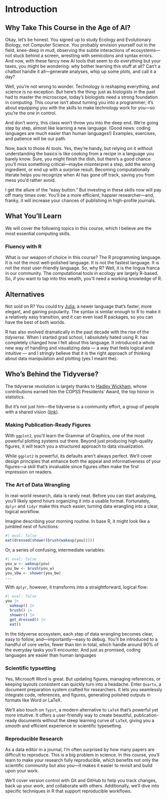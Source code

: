 # Introduction

## Why Take This Course in the Age of AI?

Okay, let's be honest. You signed up to study Ecology and Evolutionary Biology, not Computer Science. You probably envision yourself out in the field, knee-deep in mud, observing the subtle interactions of ecosystems—not stuck behind a screen, wrestling with semicolons and syntax errors. And now, with these fancy new AI tools that seem to do everything but your taxes, you might be wondering: why bother learning this stuff at all? Can’t a chatbot handle it all—generate analyses, whip up some plots, and call it a day?

Well, you're not wrong to wonder. Technology *is* reshaping everything, and science is no exception. But here’s the thing: just as biologists in the past had to master the microscope, today’s biologists need a strong foundation in computing. This course isn’t about turning you into a programmer; it’s about equipping you with the skills to make technology work for you—so you’re the one in control.

And don’t worry, this class won’t throw you into the deep end. We’re going step by step, almost like learning a new language. (Good news: coding languages are much easier than human languages!) Examples, exercises, and patience will be our path.

Now, back to those AI tools. Yes, they’re handy, but relying on it without understanding the basics is like cooking from a recipe in a language you barely know. Sure, you might finish the dish, but there’s a good chance you’ll miss something critical—maybe misinterpret a step, add the wrong ingredient, or end up with a surprise result. Becoming computationally literate helps you recognize when AI has gone off track, saving you from mess you’d rather avoid.

I get the allure of the “easy button.” But investing in these skills now will pay off many times over. You’ll be a more efficient, happier researcher—and, franky, it will increase your chances of publishing in high-profile journals.

## What You'll Learn
We will cover the following topics in this course, which I believe are the most essential computing skills.

### Fluency with R
What is our weapon of choice in this course?  The R programming language. It is not the most well-polished language. It is not the fastest language. It is not the most user-friendly language. So, why R? Well, it is the lingua franca in our community. The computational tools in ecology are largely R-based. So, if you want to tap into this wealth, you’ll need a working knowledge of R.

::: {.callout-tip}
## Alternatives
Not sold on R? You could try [Julia](https://julialang.org/), a newer language that’s faster, more elegant, and gaining popularity. The syntax is similar enough to R to make it a relatively easy transition, and it can even load R packages, so you can have the best of both worlds.
:::

R has also evolved dramatically in the past decade with the rise of the *tidyverse*. When I started grad school, I absolutely hated using R. has completely changed how I felt about this language. It introduced a whole new way of handling and visualizing data — a way that feels logical and intuitive — and I stringly believe that it is the right approach of thinking about data manipulation and plotting (yes I meant the).

::: {.callout-tip collapse="true"}
## Who’s Behind the Tidyverse?
The tidyverse revolution is largely thanks to [Hadley Wickham](https://hadley.nz/), whose contributions earned him the COPSS Presidents’ Award, the top honor in statistics. 

But it’s not just him—the tidyverse is a community effort, a group of people with a shared vision ([link](https://joss.theoj.org/papers/10.21105/joss.01686)).
:::

### Making Publication-Ready Figures

With `ggplot2`, you’ll learn the Grammar of Graphics, one of the most powerful plotting systems out there. Beyond just producing high-quality figures, it will teach you a structured approach to data visualization.

While `ggplot2` is powerful, its defaults aren’t always perfect. We’ll cover design principles that enhance both the appeal and informativeness of your figures—a skill that’s invaluable since figures often make the first impression on readers.

### The Art of Data Wrangling
In real-world research, data is rarely neat. Before you can start analyzing, you’ll likely spend hours organizing it into a usable format. Fortunately, `dplyr` and `tidyr` make this much easier, turning data wrangling into a clear, logical workflow.

Imagine describing your morning routine. In base R, it might look like a jumbled nest of functions:
```r
#| eval: false
eat(dressed(shower(brush(wakeup(you)))))
```
Or, a series of confusing, intermediate variables:
```r
#| eval: false
you_w <- wakeup(you)
you_bw <- brush(you_w)
you_sbw <- shower(you_bw)
...
```
With `dplyr`, however, it transforms into a straightforward, logical flow:
```r
#| eval: false
you |> 
  wakeup() |> 
  brush() |> 
  shower() |> 
  get_dressed() |> 
  eat() 
```

In the tidyverse ecosystem, each step of data wrangling becomes clear, easy to follow, and—importantly—easy to debug. You’ll be introduced to a handful of core verbs, fewer than ten in total, which handle around 90% of the everyday tasks you’ll encounter. 
And just as promised, coding languages are easier than human languages

### Scientific typsetting
Yes, Microsoft Word is great. But updating figures, managing references, or keeping layouts consistent can quickly turn into a headache. Enter `Quarto`, a document preparation system crafted for researchers. It lets you seamlessly integrate code, references, and figures, generating polished outputs in formats like Word or LaTeX.

We’ll also touch on `Typst`, a modern alternative to `LaTeX` that’s powerful yet more intuitive. It offers a user-friendly way to create beautiful, publication-ready documents without the steep learning curve of `LaTeX`, giving you a smooth and efficient experience in scientific typesetting.

### Reproducible Research
As a data editor in a journal, I’m often surprised by how many papers are difficult to reproduce. This is a big problem in science. In this course, you’ll learn to make your research fully reproducible, which benefits not only the scientific community but also you—it makes it easier to revisit and build upon your work.

We’ll cover version control with Git and GitHub to help you track changes, back up your work, and collaborate with others. Additionally, we’ll dive into specific techniques in R that support reproducible workflows.